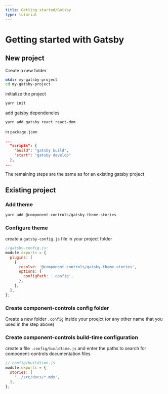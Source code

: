```yaml
---
title: Getting started/Gatsby
type: tutorial
---
```


# Getting started with Gatsby

## New project 

Create a new folder

```sh
mkdir my-gatsby-project
cd my-gatsby-project
```

initialize the project

```sh
yarn init
```

add gatsby dependencies

```sh
yarn add gatsby react react-dom
```

in `package.json`
```json
...
  "scripts": {
    "build": "gatsby build",
    "start": "gatsby develop"
  },
...
```

The remaining steps are the same as for an existing gatsby project

## Existing project

### Add theme

```sh
yarn add @component-controls/gatsby-theme-stories
```

### Configure theme

create a `gatsby-config.js` file in your project folder
```js
//gatsby-config.js:
module.exports = {
  plugins: [
    {
      resolve: '@component-controls/gatsby-theme-stories',
      options: {
        configPath: '.config',
      },
    },
  ],
};
```

### Create component-controls config folder

Create a new folder `.config` inside your proejct (or any other name that you used in the step above)


### Create component-controls build-time configuration

create a file `.config/buildtime.js` and enter the paths to search for component-controls documentation files

```js
//.config/buildtime.js
module.exports = {
  stories: [
    '../src/docs/*.mdx',
  ],
};
```

